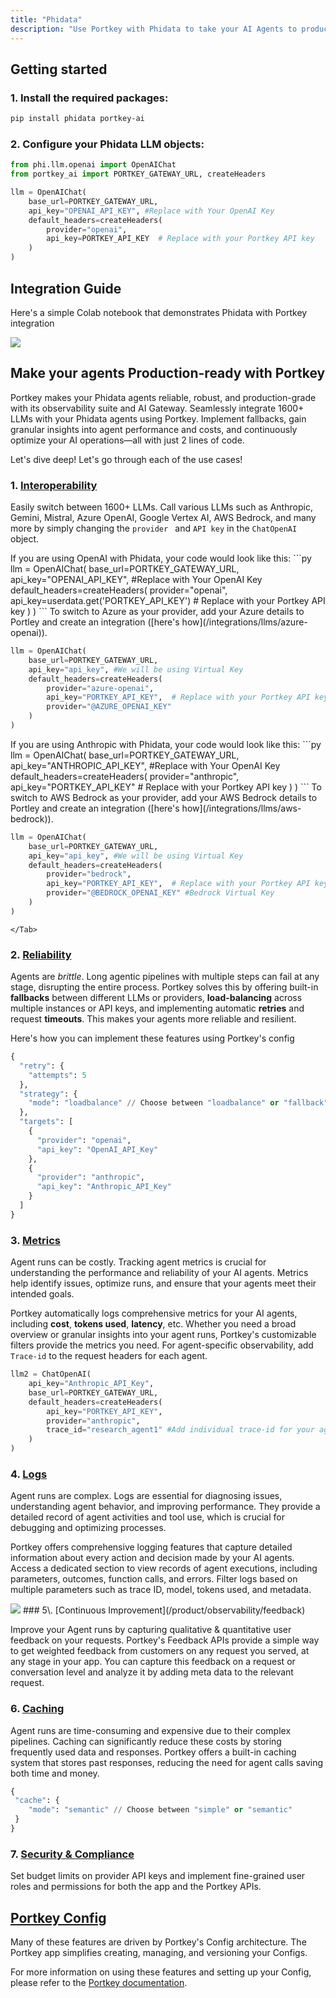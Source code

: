 ```yaml
---
title: "Phidata"
description: "Use Portkey with Phidata to take your AI Agents to production"
---
```


## Getting started

### 1\. Install the required packages:

```sh
pip install phidata portkey-ai
```

### **2\.** Configure your Phidata LLM objects:

```py
from phi.llm.openai import OpenAIChat
from portkey_ai import PORTKEY_GATEWAY_URL, createHeaders

llm = OpenAIChat(
    base_url=PORTKEY_GATEWAY_URL,
    api_key="OPENAI_API_KEY", #Replace with Your OpenAI Key
    default_headers=createHeaders(
        provider="openai",
        api_key=PORTKEY_API_KEY  # Replace with your Portkey API key
    )
)
```

## Integration Guide

Here's a simple Colab notebook that demonstrates Phidata with Portkey integration

[![](/images/guides/colab-badge.svg)](https://dub.sh/Phidata-docs)

## Make your agents Production-ready with Portkey

Portkey makes your Phidata agents reliable, robust, and production-grade with its observability suite and AI Gateway. Seamlessly integrate 1600+ LLMs with your Phidata agents using Portkey. Implement fallbacks, gain granular insights into agent performance and costs, and continuously optimize your AI operations—all with just 2 lines of code.

Let's dive deep! Let's go through each of the use cases!

### 1\. [Interoperability](/product/ai-gateway/universal-api)

Easily switch between 1600+ LLMs. Call various LLMs such as Anthropic, Gemini, Mistral, Azure OpenAI, Google Vertex AI, AWS Bedrock, and many more by simply changing the `provider ` and `API key` in the `ChatOpenAI` object.

<Tabs>
    <Tab title="OpenAI to Azure OpenAI">
    If you are using OpenAI with Phidata, your code would look like this:
```py
llm = OpenAIChat(
    base_url=PORTKEY_GATEWAY_URL,
    api_key="OPENAI_API_KEY", #Replace with Your OpenAI Key
    default_headers=createHeaders(
        provider="openai",
        api_key=userdata.get('PORTKEY_API_KEY')  # Replace with your Portkey API key
    )
)
```
To switch to Azure as your provider, add your Azure details to Portley and create an integration ([here's how](/integrations/llms/azure-openai)).


```py
llm = OpenAIChat(
    base_url=PORTKEY_GATEWAY_URL,
    api_key="api_key", #We will be using Virtual Key
    default_headers=createHeaders(
        provider="azure-openai",
        api_key="PORTKEY_API_KEY",  # Replace with your Portkey API key
        provider="@AZURE_OPENAI_KEY"
    )
)
```
</Tab>
    <Tab title="Anthropic to AWS Bedrock">
If you are using Anthropic with Phidata, your code would look like this:
```py
llm = OpenAIChat(
    base_url=PORTKEY_GATEWAY_URL,
    api_key="ANTHROPIC_API_KEY", #Replace with Your OpenAI Key
    default_headers=createHeaders(
        provider="anthropic",
        api_key="PORTKEY_API_KEY"  # Replace with your Portkey API key
    )
)
```
To switch to AWS Bedrock as your provider, add your AWS Bedrock details to Portley and create an integration ([here's how](/integrations/llms/aws-bedrock)).

```py
llm = OpenAIChat(
    base_url=PORTKEY_GATEWAY_URL,
    api_key="api_key", #We will be using Virtual Key
    default_headers=createHeaders(
        provider="bedrock",
        api_key="PORTKEY_API_KEY",  # Replace with your Portkey API key
        provider="@BEDROCK_OPENAI_KEY" #Bedrock Virtual Key
    )
)
```
    </Tab>
  </Tabs>

### 2\. [Reliability](/product/ai-gateway)

Agents are _brittle_. Long agentic pipelines with multiple steps can fail at any stage, disrupting the entire process. Portkey solves this by offering built-in **fallbacks** between different LLMs or providers, **load-balancing** across multiple instances or API keys, and implementing automatic **retries** and request **timeouts**. This makes your agents more reliable and resilient.

Here's how you can implement these features using Portkey's config

```py
{
  "retry": {
    "attempts": 5
  },
  "strategy": {
    "mode": "loadbalance" // Choose between "loadbalance" or "fallback"
  },
  "targets": [
    {
      "provider": "openai",
      "api_key": "OpenAI_API_Key"
    },
    {
      "provider": "anthropic",
      "api_key": "Anthropic_API_Key"
    }
  ]
}
```

### 3\. [Metrics](/product/observability)

Agent runs can be costly. Tracking agent metrics is crucial for understanding the performance and reliability of your AI agents. Metrics help identify issues, optimize runs, and ensure that your agents meet their intended goals.

Portkey automatically logs comprehensive metrics for your AI agents, including **cost**, **tokens used**, **latency**, etc. Whether you need a broad overview or granular insights into your agent runs, Portkey's customizable filters provide the metrics you need. For agent-specific observability, add `Trace-id` to the request headers for each agent.

```py
llm2 = ChatOpenAI(
    api_key="Anthropic_API_Key",
    base_url=PORTKEY_GATEWAY_URL,
    default_headers=createHeaders(
        api_key="PORTKEY_API_KEY",
        provider="anthropic",
        trace_id="research_agent1" #Add individual trace-id for your agent analytics
    )
)
```

### 4\. [Logs](/product/observability/logs)

Agent runs are complex. Logs are essential for diagnosing issues, understanding agent behavior, and improving performance. They provide a detailed record of agent activities and tool use, which is crucial for debugging and optimizing processes.

Portkey offers comprehensive logging features that capture detailed information about every action and decision made by your AI agents. Access a dedicated section to view records of agent executions, including parameters, outcomes, function calls, and errors. Filter logs based on multiple parameters such as trace ID, model, tokens used, and metadata.

<Frame>
    <img src="/images/autogen/autogen-4.gif"/>
</Frame>
### 5\. [Continuous Improvement](/product/observability/feedback)

Improve your Agent runs by capturing qualitative & quantitative user feedback on your requests. Portkey's Feedback APIs provide a simple way to get weighted feedback from customers on any request you served, at any stage in your app. You can capture this feedback on a request or conversation level and analyze it by adding meta data to the relevant request.

### 6\. [Caching](/product/ai-gateway/cache-simple-and-semantic)

Agent runs are time-consuming and expensive due to their complex pipelines. Caching can significantly reduce these costs by storing frequently used data and responses. Portkey offers a built-in caching system that stores past responses, reducing the need for agent calls saving both time and money.

```py
{
 "cache": {
    "mode": "semantic" // Choose between "simple" or "semantic"
 }
}
```

### 7\. [Security & Compliance](/product/enterprise-offering/security-portkey)

Set budget limits on provider API keys and implement fine-grained user roles and permissions for both the app and the Portkey APIs.

## [Portkey Config](/product/ai-gateway/configs)

Many of these features are driven by Portkey's Config architecture. The Portkey app simplifies creating, managing, and versioning your Configs.

For more information on using these features and setting up your Config, please refer to the [Portkey documentation](https://docs.portkey.ai).
